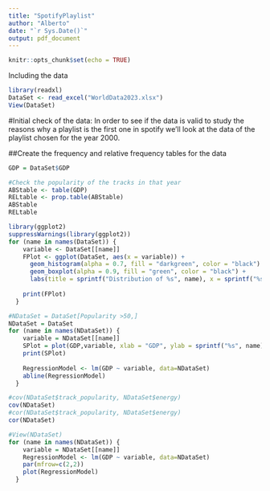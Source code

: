 ```yaml
---
title: "SpotifyPlaylist"
author: "Alberto"
date: "`r Sys.Date()`"
output: pdf_document
---
```


```r
knitr::opts_chunk$set(echo = TRUE)
```

Including the data

```r
library(readxl)
DataSet <- read_excel("WorldData2023.xlsx")
View(DataSet)
```

#Initial check of the data: In order to see if the data is valid to study the reasons why a playlist is the first one in spotify we'll look at the data of the playlist chosen for the year 2000.

##Create the frequency and relative frequency tables for the data

```r
GDP = DataSet$GDP

#Check the popularity of the tracks in that year
ABStable <- table(GDP)
RELtable <- prop.table(ABStable)
ABStable
RELtable
```

```r
library(ggplot2)
suppressWarnings(library(ggplot2))
for (name in names(DataSet)) {
    variable <- DataSet[[name]]
    FPlot <- ggplot(DataSet, aes(x = variable)) +
      geom_histogram(alpha = 0.7, fill = "darkgreen", color = "black") +
      geom_boxplot(alpha = 0.9, fill = "green", color = "black") +
      labs(title = sprintf("Distribution of %s", name), x = sprintf("%s", name), y = "Frequency")
    
    print(FPlot)
  }


```
```r
#NDataSet = DataSet[Popularity >50,]
NDataSet = DataSet
for (name in names(NDataSet)) {
    variable = NDataSet[[name]]
    SPlot = plot(GDP,variable, xlab = "GDP", ylab = sprintf("%s", name))
    print(SPlot)
  
    RegressionModel <- lm(GDP ~ variable, data=NDataSet)
    abline(RegressionModel)
  }

```

```r
#cov(NDataSet$track_popularity, NDataSet$energy)
cov(NDataSet)
#cor(NDataSet$track_popularity, NDataSet$energy)
cor(NDataSet)
```



```r
#View(NDataSet)
for (name in names(NDataSet)) {
    variable = NDataSet[[name]]
    RegressionModel <- lm(GDP ~ variable, data=NDataSet) 
    par(mfrow=c(2,2)) 
    plot(RegressionModel)    
  }

```

```r


```

